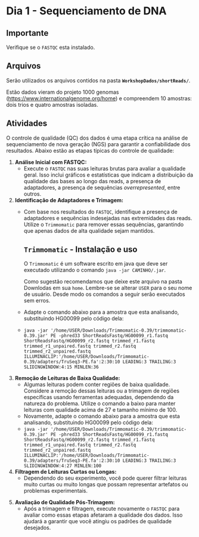 # Dia 1 - Sequenciamento de DNA {.unnumbered}

::: callout-important
## Importante

Verifique se o `FASTQC` esta instalado.
:::

## Arquivos

Serão utilizados os arquivos contidos na pasta **`WorkshopDados/shortReads/`**.

Estão dados vieram do projeto 1000 genomas (<https://www.internationalgenome.org/home>) e compreendem 10 amostras: dois trios e quatro amostras isoladas.

## Atividades

O controle de qualidade (QC) dos dados é uma etapa crítica na análise de sequenciamento de nova geração (NGS) para garantir a confiabilidade dos resultados. Abaixo estão as etapas típicas do controle de qualidade:

1.  **Análise Inicial com FASTQC:**
    -   Execute o `FASTQC` nas suas leituras brutas para avaliar a qualidade geral. Isso inclui gráficos e estatísticas que indicam a distribuição da qualidade das bases ao longo das reads, a presença de adaptadores, a presença de sequências *overrepresented*, entre outros.
2.  **Identificação de Adaptadores e Trimagem:**
    -   Com base nos resultados do `FASTQC`, identifique a presença de adaptadores e sequências indesejadas nas extremidades das reads. Utilize o `Trimmomatic` para remover essas sequências, garantindo que apenas dados de alta qualidade sejam mantidos.

        ::: callout-important
        ## `Trimmomatic` - Instalação e uso

        O `Trimmomatic` é um software escrito em java que deve ser executado utilizando o comando `java -jar CAMINHO/.jar`.

        Como sugestão recomendamos que deixe este arquivo na pasta Downlodas em sua `home`. Lembre-se se alterar `USER` para o seu nome de usuário. Desde modo os comandos a seguir serão executados sem erros.
        :::

    -   Adapte o comando abaixo para a amostra que esta analisando, substituindo HG00099 pelo código dela:

    -   `java -jar '/home/USER/Downloads/Trimmomatic-0.39/trimmomatic-0.39.jar' PE -phred33 ShortReadsFastq/HG00099_r1.fastq ShortReadsFastq/HG00099_r2.fastq trimmed_r1.fastq trimmed_r1_unpaired.fastq trimmed_r2.fastq trimmed_r2_unpaired.fastq ILLUMINACLIP:'/home/USER/Downloads/Trimmomatic-0.39/adapters/TruSeq3-PE.fa':2:30:10 LEADING:3 TRAILING:3 SLIDINGWINDOW:4:15 MINLEN:36`
3.  **Remoção de Leituras de Baixa Qualidade:**
    -   Algumas leituras podem conter regiões de baixa qualidade. Considere a remoção dessas leituras ou a trimagem de regiões específicas usando ferramentas adequadas, dependendo da natureza do problema. Utilize o comando a baixo para manter leituras com qualidade acima de 27 e tamanho mínimo de 100.
    -   Novamente, adapte o comando abaixo para a amostra que esta analisando, substituindo HG00099 pelo código dela:
    -   `java -jar '/home/USER/Downloads/Trimmomatic-0.39/trimmomatic-0.39.jar' PE -phred33 ShortReadsFastq/HG00099_r1.fastq ShortReadsFastq/HG00099_r2.fastq trimmed_r1.fastq trimmed_r1_unpaired.fastq trimmed_r2.fastq trimmed_r2_unpaired.fastq ILLUMINACLIP:'/home/USER/Downloads/Trimmomatic-0.39/adapters/TruSeq3-PE.fa':2:30:10 LEADING:3 TRAILING:3 SLIDINGWINDOW:4:27 MINLEN:100`
4.  **Filtragem de Leituras Curtas ou Longas:**
    -   Dependendo do seu experimento, você pode querer filtrar leituras muito curtas ou muito longas que possam representar artefatos ou problemas experimentais.

<!-- 5. **Avaliação de Conteúdo Específico:** -->

<!--    - Se o seu experimento envolver amplo enriquecimento de regiões específicas (por exemplo, ChIP-seq), verifique a qualidade nessas regiões específicas para garantir que as leituras estejam enriquecidas onde você espera. -->

5.  **Avaliação de Qualidade Pós-Trimagem:**
    -   Após a trimagem e filtragem, execute novamente o `FASTQC` para avaliar como essas etapas afetaram a qualidade dos dados. Isso ajudará a garantir que você atingiu os padrões de qualidade desejados.

<!-- 6. **Estimativa de Diversidade e Contaminação:** -->

<!--    - Em alguns casos, pode ser útil estimar a diversidade da amostra e verificar a presença de contaminação. Ferramentas como FastQ Screen podem ser úteis nesse contexto. -->

<!-- 6.  **Relatório Final de Controle de Qualidade:** -->

<!--     -   Compile todos os resultados de QC em um relatório final que destaque os principais aspectos da qualidade dos dados. Isso é útil para comunicação interna, bem como para garantir a transparência na publicação de resultados. -->

<!-- Essas etapas são fundamentais para garantir que os dados utilizados nas análises subsequentes sejam de alta qualidade e que os resultados sejam mais confiáveis. Lembre-se de que os detalhes específicos podem variar com base no tipo de experimento e na plataforma de sequenciamento utilizada. -->
